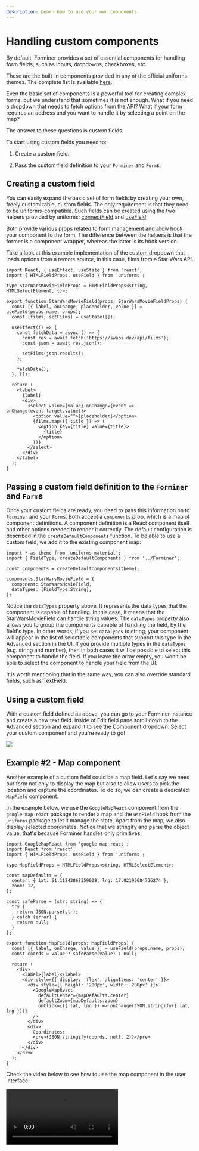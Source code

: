 ```yaml
---
description: Learn how to use your own components
---
```



# Handling custom components

By default, Forminer provides a set of essential components for handling form fields, such as inputs, dropdowns, checkboxes, etc.

These are the built-in components provided in any of the official uniforms themes. The complete list is available [here](https://uniforms.tools/docs/api-fields).

Even the basic set of components is a powerful tool for creating complex forms, but we understand that sometimes it is not enough. What if you need a dropdown that needs to fetch options from the API? What if your form requires an address and you want to handle it by selecting a point on the map?

The answer to these questions is custom fields.

To start using custom fields you need to:

1. Create a custom field.

2. Pass the custom field definition to your `Forminer` and `Form`s.

## Creating a custom field

You can easily expand the basic set of form fields by creating your own, freely customizable, custom fields. The only requirement is that they need to be uniforms-compatible. Such fields can be created using the two helpers provided by uniforms: [connectField](https://uniforms.tools/docs/api-helpers/#connectfield) and [useField](https://uniforms.tools/docs/api-helpers/#usefield).

Both provide various props related to form management and allow hook your component to the form. The difference between the helpers is that the former is a component wrapper, whereas the latter is its hook version.

Take a look at this example implementation of the custom dropdown that loads options from a remote source, in this case, films from a Star Wars API.

```tsx
import React, { useEffect, useState } from 'react';
import { HTMLFieldProps, useField } from 'uniforms';

type StarWarsMovieFieldProps = HTMLFieldProps<string, HTMLSelectElement, {}>;

export function StarWarsMovieField(props: StarWarsMovieFieldProps) {
  const [{ label, onChange, placeholder, value }] = useField(props.name, props);
  const [films, setFilms] = useState([]);

  useEffect(() => {
    const fetchData = async () => {
      const res = await fetch('https://swapi.dev/api/films');
      const json = await res.json();

      setFilms(json.results);
    };

    fetchData();
  }, []);

  return (
    <label>
      {label}
      <div>
        <select value={value} onChange={event => onChange(event.target.value)}>
          <option value="">{placeholder}</option>
          {films.map(({ title }) => (
            <option key={title} value={title}>
              {title}
            </option>
          ))}
        </select>
      </div>
    </label>
  );
}
```

## Passing a custom field definition to the `Forminer` and `Form`s

Once your custom fields are ready, you need to pass this information on to `Forminer` and your `Form`s. Both accept a `components` prop, which is a map of component definitions. A component definition is a React component itself and other options needed to render it correctly. The default configuration is described in the `createDefaultComponents` function. To be able to use a custom field, we add it to the existing component map:

```tsx
import * as theme from 'uniforms-material';
import { FieldType, createDefaultComponents } from '../Forminer';

const components = createDefaultComponents(theme);

components.StarWarsMovieField = {
  component: StarWarsMovieField,
  dataTypes: [FieldType.String],
};
```

Notice the `dataTypes` property above. It represents the data types that the component is capable of handling. In this case, it means that the StarWarsMovieField can handle string values. The `dataTypes` property also allows you to group the components capable of handling the field, by the field's type. In other words, if you set `dataTypes` to string, your component will appear in the list of selectable components that support this type in the Advanced section in the UI. If you provide multiple types in the `dataTypes` (e.g. string and number), then in both cases it will be possible to select this component to handle the field. If you leave the array empty, you won't be able to select the component to handle your field from the UI.

It is worth mentioning that in the same way, you can also override standard fields, such as TextField.

## Using a custom field

With a custom field defined as above, you can go to your Forminer instance and create a new text field. Inside of Edit field pane scroll down to the Advanced section and expand it to see the Component dropdown. Select your custom component and you're ready to go!

![](../../assets/1015827.gif)

## Example #2 - Map component

Another example of a custom field could be a map field. Let's say we need our form not only to display the map but also to allow users to pick the location and capture the coordinates. To do so, we can create a dedicated `MapField` component.

In the example below, we use the `GoogleMapReact` component from the `google-map-react` package to render a map and the `useField` hook from the `uniforms` package to let it manage the state. Apart from the map, we also display selected coordinates. Notice that we stringify and parse the object value, that's because Forminer handles only primitives.

```tsx
import GoogleMapReact from 'google-map-react';
import React from 'react';
import { HTMLFieldProps, useField } from 'uniforms';

type MapFieldProps = HTMLFieldProps<string, HTMLSelectElement>;

const mapDefaults = {
  center: { lat: 51.11243862359008, lng: 17.02195684736274 },
  zoom: 12,
};

const safeParse = (str: string) => {
  try {
    return JSON.parse(str);
  } catch (error) {
    return null;
  }
};

export function MapField(props: MapFieldProps) {
  const [{ label, onChange, value }] = useField(props.name, props);
  const coords = value ? safeParse(value) : null;

  return (
    <div>
      <label>{label}</label>
      <div style={{ display: 'flex', alignItems: 'center' }}>
        <div style={{ height: '200px', width: '200px' }}>
          <GoogleMapReact
            defaultCenter={mapDefaults.center}
            defaultZoom={mapDefaults.zoom}
            onClick={({ lat, lng }) => onChange(JSON.stringify({ lat, lng }))}
          />
        </div>
        <div>
          Coordinates:
          <pre>{JSON.stringify(coords, null, 2)}</pre>
        </div>
      </div>
    </div>
  );
}
```

Check the video below to see how to use the map component in the user interface:

<video controls>
  <source src={mapFieldVideo} />
</video>
